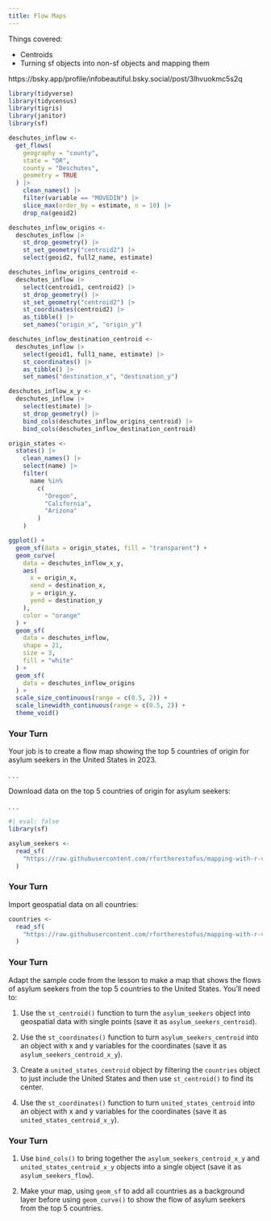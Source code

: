```yaml
---
title: Flow Maps
---
```


Things covered:

- Centroids
- Turning sf objects into non-sf objects and mapping them


https://bsky.app/profile/infobeautiful.bsky.social/post/3lhvuokmc5s2q


```r
library(tidyverse)
library(tidycensus)
library(tigris)
library(janitor)
library(sf)
```


```r
deschutes_inflow <-
  get_flows(
    geography = "county",
    state = "OR",
    county = "Deschutes",
    geometry = TRUE
  ) |>
    clean_names() |>
    filter(variable == "MOVEDIN") |>
    slice_max(order_by = estimate, n = 10) |>
    drop_na(geoid2)
```

```r
deschutes_inflow_origins <-
  deschutes_inflow |>
    st_drop_geometry() |>
    st_set_geometry("centroid2") |>
    select(geoid2, full2_name, estimate)
```

```r
deschutes_inflow_origins_centroid <-
  deschutes_inflow |>
    select(centroid1, centroid2) |>
    st_drop_geometry() |>
    st_set_geometry("centroid2") |>
    st_coordinates(centroid2) |>
    as_tibble() |>
    set_names("origin_x", "origin_y")

deschutes_inflow_destination_centroid <-
  deschutes_inflow |>
    select(geoid1, full1_name, estimate) |>
    st_coordinates() |>
    as_tibble() |>
    set_names("destination_x", "destination_y")

deschutes_inflow_x_y <-
  deschutes_inflow |>
    select(estimate) |>
    st_drop_geometry() |>
    bind_cols(deschutes_inflow_origins_centroid) |>
    bind_cols(deschutes_inflow_destination_centroid)
```

```r
origin_states <-
  states() |>
    clean_names() |>
    select(name) |>
    filter(
      name %in%
        c(
          "Oregon",
          "California",
          "Arizona"
        )
    )
```


```r
ggplot() +
  geom_sf(data = origin_states, fill = "transparent") +
  geom_curve(
    data = deschutes_inflow_x_y,
    aes(
      x = origin_x,
      xend = destination_x,
      y = origin_y,
      yend = destination_y
    ),
    color = "orange"
  ) +
  geom_sf(
    data = deschutes_inflow,
    shape = 21,
    size = 3,
    fill = "white"
  ) +
  geom_sf(
    data = deschutes_inflow_origins
  ) +
  scale_size_continuous(range = c(0.5, 2)) +
  scale_linewidth_continuous(range = c(0.5, 2)) +
  theme_void()
```

### Your Turn {.your-turn}

Your job is to create a flow map showing the top 5 countries of origin for asylum seekers in the United States in 2023. 

. . .

Download data on the top 5 countries of origin for asylum seekers:

. . .


```r
#| eval: false
library(sf)

asylum_seekers <-
  read_sf(
    "https://raw.githubusercontent.com/rfortherestofus/mapping-with-r-v2/refs/heads/main/data/asylum_seekers.geojson"
  )
```

### Your Turn {.your-turn}

Import geospatial data on all countries:


```r
countries <-
  read_sf(
    "https://raw.githubusercontent.com/rfortherestofus/mapping-with-r-v2/refs/heads/main/data/countries.geojson"
  )
```

### Your Turn {.your-turn}

Adapt the sample code from the lesson to make a map that shows the flows of asylum seekers from the top 5 countries to the United States. You'll need to:

1. Use the `st_centroid()` function to turn the `asylum_seekers` object into geospatial data with single points (save it as `asylum_seekers_centroid`).

1. Use the `st_coordinates()` function to turn `asylum_seekers_centroid` into an object with x and y variables for the coordinates (save it as `asylum_seekers_centroid_x_y`).

1. Create a `united_states_centroid` object by filtering the `countries` object to just include the United States and then use `st_centroid()` to find its center.

1. Use the `st_coordinates()` function to turn `united_states_centroid` into an object with x and y variables for the coordinates (save it as `united_states_centroid_x_y`).

### Your Turn {.your-turn}

1. Use `bind_cols()` to bring together the `asylum_seekers_centroid_x_y` and `united_states_centroid_x_y` objects into a single object (save it as `asylum_seekers_flow`).

1. Make your map, using `geom_sf` to add all countries as a background layer before using `geom_curve()` to show the flow of asylum seekers from the top 5 countries.
